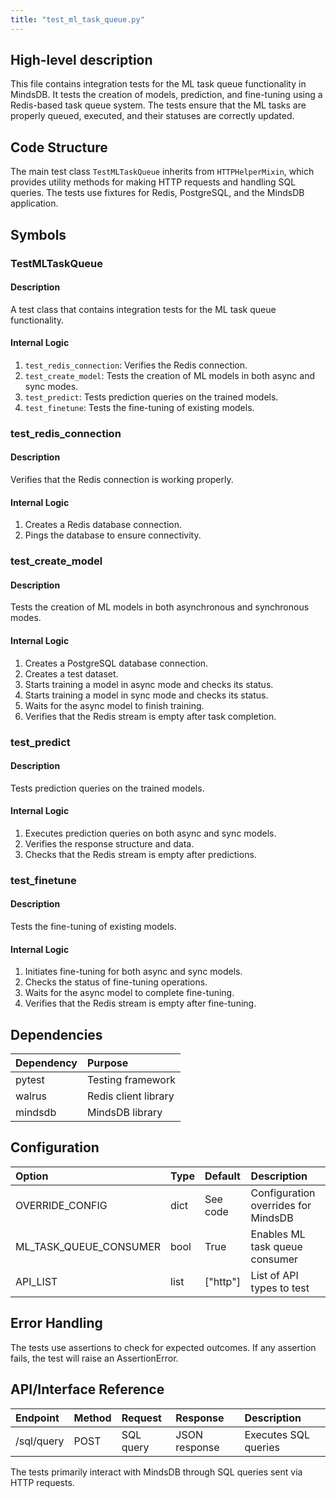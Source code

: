 ```yaml
---
title: "test_ml_task_queue.py"
---
```


## High-level description
This file contains integration tests for the ML task queue functionality in MindsDB. It tests the creation of models, prediction, and fine-tuning using a Redis-based task queue system. The tests ensure that the ML tasks are properly queued, executed, and their statuses are correctly updated.

## Code Structure
The main test class `TestMLTaskQueue` inherits from `HTTPHelperMixin`, which provides utility methods for making HTTP requests and handling SQL queries. The tests use fixtures for Redis, PostgreSQL, and the MindsDB application.

## Symbols

### TestMLTaskQueue
#### Description
A test class that contains integration tests for the ML task queue functionality.

#### Internal Logic
1. `test_redis_connection`: Verifies the Redis connection.
2. `test_create_model`: Tests the creation of ML models in both async and sync modes.
3. `test_predict`: Tests prediction queries on the trained models.
4. `test_finetune`: Tests the fine-tuning of existing models.

### test_redis_connection
#### Description
Verifies that the Redis connection is working properly.

#### Internal Logic
1. Creates a Redis database connection.
2. Pings the database to ensure connectivity.

### test_create_model
#### Description
Tests the creation of ML models in both asynchronous and synchronous modes.

#### Internal Logic
1. Creates a PostgreSQL database connection.
2. Creates a test dataset.
3. Starts training a model in async mode and checks its status.
4. Starts training a model in sync mode and checks its status.
5. Waits for the async model to finish training.
6. Verifies that the Redis stream is empty after task completion.

### test_predict
#### Description
Tests prediction queries on the trained models.

#### Internal Logic
1. Executes prediction queries on both async and sync models.
2. Verifies the response structure and data.
3. Checks that the Redis stream is empty after predictions.

### test_finetune
#### Description
Tests the fine-tuning of existing models.

#### Internal Logic
1. Initiates fine-tuning for both async and sync models.
2. Checks the status of fine-tuning operations.
3. Waits for the async model to complete fine-tuning.
4. Verifies that the Redis stream is empty after fine-tuning.

## Dependencies
| Dependency | Purpose |
|:-----------|:--------|
| pytest | Testing framework |
| walrus | Redis client library |
| mindsdb | MindsDB library |

## Configuration
| Option | Type | Default | Description |
|:-------|:-----|:--------|:------------|
| OVERRIDE_CONFIG | dict | See code | Configuration overrides for MindsDB |
| ML_TASK_QUEUE_CONSUMER | bool | True | Enables ML task queue consumer |
| API_LIST | list | ["http"] | List of API types to test |

## Error Handling
The tests use assertions to check for expected outcomes. If any assertion fails, the test will raise an AssertionError.

## API/Interface Reference
| Endpoint | Method | Request | Response | Description |
|:---------|:-------|:--------|:---------|:------------|
| /sql/query | POST | SQL query | JSON response | Executes SQL queries |

The tests primarily interact with MindsDB through SQL queries sent via HTTP requests.